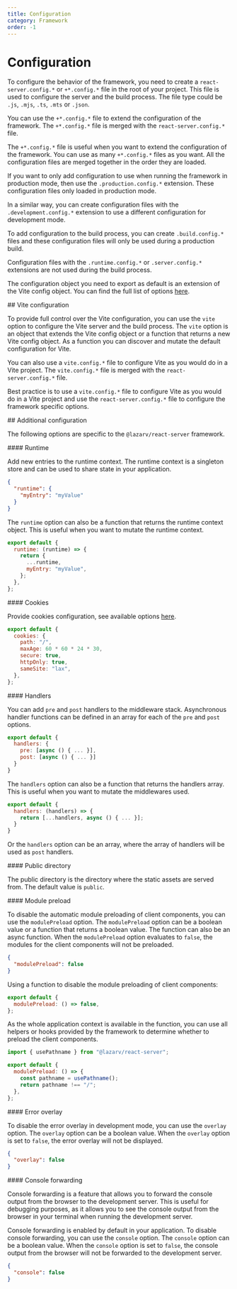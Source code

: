 ```yaml
---
title: Configuration
category: Framework
order: -1
---
```



# Configuration

To configure the behavior of the framework, you need to create a `react-server.config.*` or `+*.config.*` file in the root of your project. This file is used to configure the server and the build process. The file type could be `.js`, `.mjs`, `.ts`, `.mts` or `.json`.

You can use the `+*.config.*` file to extend the configuration of the framework. The `+*.config.*` file is merged with the `react-server.config.*` file.

The `+*.config.*` file is useful when you want to extend the configuration of the framework. You can use as many `+*.config.*` files as you want. All the configuration files are merged together in the order they are loaded.

If you want to only add configuration to use when running the framework in production mode, then use the `.production.config.*` extension. These configuration files only loaded in production mode.

In a similar way, you can create configuration files with the `.development.config.*` extension to use a different configuration for development mode.

To add configuration to the build process, you can create `.build.config.*` files and these configuration files will only be used during a production build.

Configuration files with the `.runtime.config.*` or `.server.config.*` extensions are not used during the build process.

The configuration object you need to export as default is an extension of the Vite config object. You can find the full list of options [here](https://vitejs.dev/config/).

<Link name="vite-configuration">
## Vite configuration
</Link>

To provide full control over the Vite configuration, you can use the `vite` option to configure the Vite server and the build process. The `vite` option is an object that extends the Vite config object or a function that returns a new Vite config object. As a function you can discover and mutate the default configuration for Vite.

You can also use a `vite.config.*` file to configure Vite as you would do in a Vite project. The `vite.config.*` file is merged with the `react-server.config.*` file.

Best practice is to use a `vite.config.*` file to configure Vite as you would do in a Vite project and use the `react-server.config.*` file to configure the framework specific options.

<Link name="additional-configuration">
## Additional configuration
</Link>

The following options are specific to the `@lazarv/react-server` framework.

<Link name="runtime">
#### Runtime
</Link>

Add new entries to the runtime context. The runtime context is a singleton store and can be used to share state in your application.

```json filename="react-server.config.json"
{
  "runtime": {
    "myEntry": "myValue"
  }
}
```

The `runtime` option can also be a function that returns the runtime context object. This is useful when you want to mutate the runtime context.

```mjs filename="react-server.config.mjs"
export default {
  runtime: (runtime) => {
    return {
      ...runtime,
      myEntry: "myValue",
    };
  },
};
```

<Link name="cookies">
#### Cookies
</Link>

Provide cookies configuration, see available options [here](https://www.npmjs.com/package/cookie#options-1).

```mjs filename="react-server.config.mjs"
export default {
  cookies: {
    path: "/",
    maxAge: 60 * 60 * 24 * 30,
    secure: true,
    httpOnly: true,
    sameSite: "lax",
  },
};
```

<Link name="handlers">
#### Handlers
</Link>

You can add `pre` and `post` handlers to the middleware stack. Asynchronous handler functions can be defined in an array for each of the `pre` and `post` options.

```mjs filename="react-server.config.mjs"
export default {
  handlers: {
    pre: [async () { ... }],
    post: [async () { ... }]
  }
}
```

The `handlers` option can also be a function that returns the handlers array. This is useful when you want to mutate the middlewares used.

```mjs filename="react-server.config.mjs"
export default {
  handlers: (handlers) => {
    return [...handlers, async () { ... }];
  }
}
```

Or the `handlers` option can be an array, where the array of handlers will be used as `post` handlers.

<Link name="public">
#### Public directory
</Link>

The public directory is the directory where the static assets are served from. The default value is `public`.

<Link name="module-preload">
#### Module preload
</Link>

To disable the automatic module preloading of client components, you can use the `modulePreload` option. The `modulePreload` option can be a boolean value or a function that returns a boolean value. The function can also be an async function. When the `modulePreload` option evaluates to `false`, the modules for the client components will not be preloaded.

```json filename="react-server.config.json"
{
  "modulePreload": false
}
```

Using a function to disable the module preloading of client components:

```mjs filename="react-server.config.mjs"
export default {
  modulePreload: () => false,
};
```

As the whole application context is available in the function, you can use all helpers or hooks provided by the framework to determine whether to preload the client components.

```mjs filename="react-server.config.mjs"
import { usePathname } from "@lazarv/react-server";

export default {
  modulePreload: () => {
    const pathname = usePathname();
    return pathname !== "/";
  },
};
```

<Link name="error">
#### Error overlay
</Link>

To disable the error overlay in development mode, you can use the `overlay` option. The `overlay` option can be a boolean value. When the `overlay` option is set to `false`, the error overlay will not be displayed.

```json filename="react-server.config.json"
{
  "overlay": false
}
```

<Link name="console">
#### Console forwarding
</Link>

Console forwarding is a feature that allows you to forward the console output from the browser to the development server. This is useful for debugging purposes, as it allows you to see the console output from the browser in your terminal when running the development server.

Console forwarding is enabled by default in your application. To disable console forwarding, you can use the `console` option. The `console` option can be a boolean value. When the `console` option is set to `false`, the console output from the browser will not be forwarded to the development server.

```json filename="react-server.config.json"
{
  "console": false
}
```
